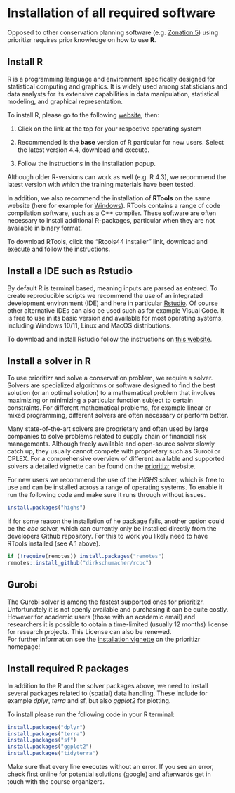 # Installation of all required software {#sec-installation}

Opposed to other conservation planning software (e.g. [Zonation 5](https://zonationteam.github.io/Zonation5/ "Zonation 5 website")) using prioritizr requires prior knowledge on how to use **R**.

## Install R

R is a programming language and environment specifically designed for statistical computing and graphics. It is widely used among statisticians and data analysts for its extensive capabilities in data manipulation, statistical modeling, and graphical representation.

To install R, please go to the following [website](https://cran.r-project.org/ "R Cran website"), then:

1.  Click on the link at the top for your respective operating system

2.  Recommended is the **base** version of R particular for new users. Select the latest version 4.4, download and execute.

3.  Follow the instructions in the installation popup.

::: {.callout-note appearance="simple"}
Although older R-versions can work as well (e.g. R 4.3), we recommend the latest version with which the training materials have been tested.
:::

In addition, we also recommend the installation of **RTools** on the same website (here for example for [Windows](https://cran.r-project.org/bin/windows/Rtools/rtools44/rtools.html "RTools")). RTools contains a range of code compilation software, such as a C++ compiler. These software are often necessary to install additional R-packages, particular when they are not available in binary format.

To download RTools, click the "Rtools44 installer" link, download and execute and follow the instructions.

## Install a IDE such as Rstudio

By default R is terminal based, meaning inputs are parsed as entered. To create reproducible scripts we recommend the use of an integrated development environment (IDE) and here in particular [Rstudio](https://www.rstudio.com/products/rstudio/download/ "Rstudio download website"). Of course other alternative IDEs can also be used such as for example Visual Code. It is free to use in its basic version and available for most operating systems, including Windows 10/11, Linux and MacOS distributions.

To download and install Rstudio follow the instructions on [this website](https://posit.co/download/rstudio-desktop/).

## Install a solver in R

To use prioritizr and solve a conservation problem, we require a solver. Solvers are specialized algorithms or software designed to find the best solution (or an optimal solution) to a mathematical problem that involves maximizing or minimizing a particular function subject to certain constraints. For different mathematical problems, for example linear or mixed programming, different solvers are often necessary or perform better.

Many state-of-the-art solvers are proprietary and often used by large companies to solve problems related to supply chain or financial risk managements. Although freely available and open-source solver slowly catch up, they usually cannot compete with proprietary such as Gurobi or CPLEX. For a comprehensive overview of different available and supported solvers a detailed vignette can be found on the [prioritizr](https://prioritizr.net/articles/solver_benchmarks.html) website.

For new users we recommend the use of the *HiGHS* solver, which is free to use and can be installed across a range of operating systems. To enable it run the following code and make sure it runs through without issues.

```r
install.packages("highs")
```

If for some reason the installation of he package fails, another option could be the *cbc* solver, which can currently only be installed directly from the developers Github repository. For this to work you likely need to have RTools installed (see A.1 above).

```r
if (!require(remotes)) install.packages("remotes")
remotes::install_github("dirkschumacher/rcbc")

```

::: callout-tip
## Gurobi

The Gurobi solver is among the fastest supported ones for prioritizr. Unfortunately it is not openly available and purchasing it can be quite costly. However for academic users (those with an academic email) and researchers it is possible to obtain a time-limited (usually 12 months) license for research projects. This License can also be renewed. \
For further information see the [installation vignette](https://prioritizr.net/articles/gurobi_installation_guide.html "Installing Gurobi for academic users") on the prioritizr homepage!
:::

## Install required R packages

In addition to the R and the solver packages above, we need to install several packages related to (spatial) data handling. These include for example *dplyr*, *terra* and sf, but also *ggplot2* for plotting.

To install please run the following code in your R terminal:

```r
install.packages("dplyr")
install.packages("terra")
install.packages("sf")
install.packages("ggplot2")
install.packages("tidyterra")
```

Make sure that every line executes without an error. If you see an error, check first online for potential solutions (google) and afterwards get in touch with the course organizers.

